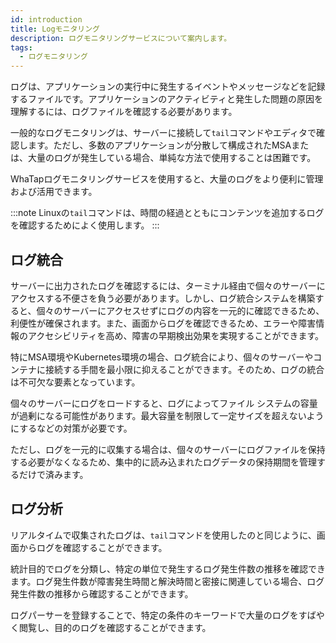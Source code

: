 ```yaml
---
id: introduction
title: Logモニタリング
description: ログモニタリングサービスについて案内します。
tags:
  - ログモニタリング
---
```


ログは、アプリケーションの実行中に発生するイベントやメッセージなどを記録するファイルです。アプリケーションのアクティビティと発生した問題の原因を理解するには、ログファイルを確認する必要があります。

一般的なログモニタリングは、サーバーに接続して`tail`コマンドやエディタで確認します。ただし、多数のアプリケーションが分散して構成されたMSAまたは、大量のログが発生している場合、単純な方法で使用することは困難です。

<!-- 하지만 그러한 방법을 사용하기 어려운 환경이 있습니다. -->

WhaTapログモニタリングサービスを使用すると、大量のログをより便利に管理および活用できます。

:::note
Linuxの`tail`コマンドは、時間の経過とともにコンテンツを追加するログを確認するためによく使用します。
:::

## ログ統合

<!-- 문장 조금 더 손보기 순서 바꾸거나 리스트화 -->

サーバーに出力されたログを確認するには、ターミナル経由で個々のサーバーにアクセスする不便さを負う必要があります。しかし、ログ統合システムを構築すると、個々のサーバーにアクセスせずにログの内容を一元的に確認できるため、利便性が確保されます。また、画面からログを確認できるため、エラーや障害情報のアクセシビリティを高め、障害の早期検出効果を実現することができます。 

特にMSA環境やKubernetes環境の場合、ログ統合により、個々のサーバーやコンテナに接続する手間を最小限に抑えることができます。そのため、ログの統合は不可欠な要素となっています。

個々のサーバーにログをロードすると、ログによってファイル システムの容量が過剰になる可能性があります。最大容量を制限して一定サイズを超えないようにするなどの対策が必要です。 

ただし、ログを一元的に収集する場合は、個々のサーバーにログファイルを保持する必要がなくなるため、集中的に読み込まれたログデータの保持期間を管理するだけで済みます。

## ログ分析

リアルタイムで収集されたログは、`tail`コマンドを使用したのと同じように、画面からログを確認することができます。 

統計目的でログを分類し、特定の単位で発生するログ発生件数の推移を確認できます。ログ発生件数が障害発生時間と解決時間と密接に関連している場合、ログ発生件数の推移から確認することができます。 

ログパーサーを登録することで、特定の条件のキーワードで大量のログをすばやく閲覧し、目的のログを確認することができます。
